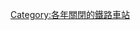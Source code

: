 {{Commonscat|Railway stations closed in 2001}}
{{Railwaystationyearcat|2001|name=關閉}}
[[Category:各年關閉的鐵路車站|Category:各年關閉的鐵路車站]]